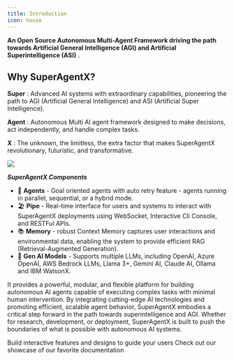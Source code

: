 ```yaml
---
title: Introduction
icon: house
---
```

**An Open Source Autonomous Multi-Agent Framework driving the path towards Artificial General Intelligence (AGI) and Artificial Superintelligence (ASI)** .

## Why SuperAgentX?

**Super** : Advanced AI systems with extraordinary capabilities, pioneering the path to AGI (Artificial General Intelligence) and ASI (Artificial Super Intelligence).

**Agent** : Autonomous Multi AI agent framework designed to make decisions, act independently, and handle complex tasks.

**X** : The unknown, the limitless, the extra factor that makes SuperAgentX revolutionary, futuristic, and transformative.

<Frame>
  <img src="images/architecture.png" />
</Frame>

***SuperAgentX Components***

- 🚀 **Agents** - Goal oriented agents with auto retry feature - agents running in parallel, sequential, or a hybrid mode.
- 🏖️ **Pipe** - Real-time interface for users and systems to interact with SuperAgentX deployments using WebSocket, Interactive Cli Console, and RESTFul APIs.
- 📚 **Memory** - robust Context Memory captures user interactions and environmental data, enabling the system to provide efficient RAG (Retrieval-Augmented Generation).
- 🧠 **Gen AI Models** - Supports multiple LLMs, including OpenAI, Azure OpenAI, AWS Bedrock LLMs, Llama 3+, Gemini AI, Claude AI, Ollama and IBM WatsonX.

It provides a powerful, modular, and flexible platform for building autonomous AI agents capable of executing complex tasks with minimal human intervention.
By integrating cutting-edge AI technologies and promoting efficient, scalable agent behavior, SuperAgentX embodies a critical step forward in the path towards superintelligence and AGI.
Whether for research, development, or deployment, SuperAgentX is built to push the boundaries of what is possible with autonomous AI systems.


<CardGroup cols={2}>
  <Card
    title="Add Components"
    icon="screwdriver-wrench"
    href="https://mintlify.com/docs/components/accordion"
  >
    Build interactive features and designs to guide your users
  </Card>
  <Card
    title="Get Inspiration"
    icon="stars"
    href="https://mintlify.com/customers"
  >
    Check out our showcase of our favorite documentation
  </Card>
</CardGroup>
